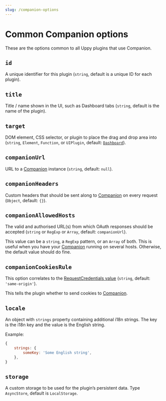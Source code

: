 ```yaml
---
slug: /companion-options
---
```


# Common Companion options

These are the options common to all Uppy plugins that use Companion.

## `id`

A unique identifier for this plugin (`string`, default is a unique ID for each
plugin).

## `title`

Title / name shown in the UI, such as Dashboard tabs (`string`, default is the
name of the plugin).

## `target`

DOM element, CSS selector, or plugin to place the drag and drop area into
(`string`, `Element`, `Function`, or `UIPlugin`, default:
[`Dashboard`](/docs/dashboard)).

## `companionUrl`

URL to a [Companion](/docs/companion) instance (`string`, default: `null`).

## `companionHeaders`

Custom headers that should be sent along to [Companion](/docs/companion) on
every request (`Object`, default: `{}`).

## `companionAllowedHosts`

The valid and authorised URL(s) from which OAuth responses should be accepted
(`string` or `RegExp` or `Array`, default: `companionUrl`).

This value can be a `string`, a `RegExp` pattern, or an `Array` of both. This is
useful when you have your [Companion](/docs/companion) running on several hosts.
Otherwise, the default value should do fine.

## `companionCookiesRule`

This option correlates to the
[RequestCredentials value](https://developer.mozilla.org/en-US/docs/Web/API/Request/credentials)
(`string`, default: `'same-origin'`).

This tells the plugin whether to send cookies to [Companion](/docs/companion).

## `locale`

An object with `strings` property containing additional i18n strings. The key is
the i18n key and the value is the English string.

Example:

```js
{
	strings: {
		someKey: 'Some English string',
	},
}
```

## `storage`

A custom storage to be used for the plugin’s persistent data. Type `AsyncStore`,
default is `LocalStorage`.
